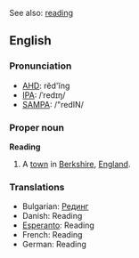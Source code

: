 See also: [[reading]]

==English==
===Pronunciation===
*[[w:AHD|AHD]]: rĕd'ĭng
*[[w:IPA|IPA]]: /ˈredɪŋ/
*[[w:SAMPA|SAMPA]]: /"redIN/

===Proper noun===
'''Reading'''

#A [[town]] in [[Berkshire]], [[England]].

===Translations===
*Bulgarian: [[Рединг]]
*Danish: Reading
*[[Esperanto]]: Reading
*French: Reading
*German: Reading